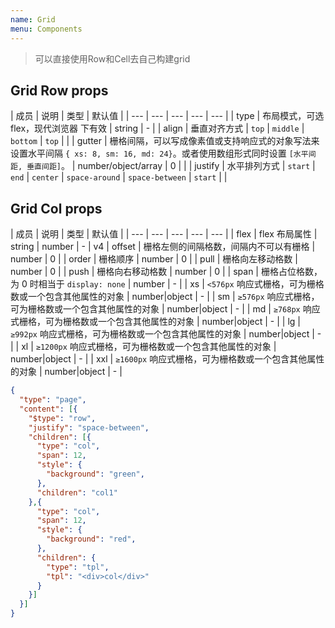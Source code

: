 ```yaml
---
name: Grid
menu: Components
---
```

> 可以直接使用Row和Cell去自己构建grid

## Grid Row props

| 成员 | 说明 | 类型 | 默认值 |
| --- | --- | --- | --- | --- |
| type | 布局模式，可选 flex，现代浏览器 下有效 | string | - |
| align | 垂直对齐方式 | `top` \| `middle` \| `bottom` | `top` |  |
| gutter | 栅格间隔，可以写成像素值或支持响应式的对象写法来设置水平间隔 `{ xs: 8, sm: 16, md: 24}`。或者使用数组形式同时设置 `[水平间距, 垂直间距]`。 | number/object/array | 0 |  |
| justify | 水平排列方式 | `start` \| `end` \| `center` \| `space-around` \| `space-between` | `start` |  |

## Grid Col props

| 成员 | 说明 | 类型 | 默认值 |
| --- | --- | --- | --- | --- |
| flex | flex 布局属性 | string \| number | - | v4
| offset | 栅格左侧的间隔格数，间隔内不可以有栅格 | number | 0 |
| order | 栅格顺序 | number | 0 |
| pull | 栅格向左移动格数 | number | 0 |
| push | 栅格向右移动格数 | number | 0 |
| span | 栅格占位格数，为 0 时相当于 `display: none` | number | - |
| xs | `<576px` 响应式栅格，可为栅格数或一个包含其他属性的对象 | number\|object | - |
| sm | `≥576px` 响应式栅格，可为栅格数或一个包含其他属性的对象 | number\|object | - |
| md | `≥768px` 响应式栅格，可为栅格数或一个包含其他属性的对象 | number\|object | - |
| lg | `≥992px` 响应式栅格，可为栅格数或一个包含其他属性的对象 | number\|object | - |
| xl | `≥1200px` 响应式栅格，可为栅格数或一个包含其他属性的对象 | number\|object | - |
| xxl | `≥1600px` 响应式栅格，可为栅格数或一个包含其他属性的对象 | number\|object | - |


``` json schema=true
{
  "type": "page",
  "content": [{
    "$type": "row",
    "justify": "space-between",
    "children": [{
      "type": "col",
      "span": 12,
      "style": {
        "background": "green",
      },
      "children": "col1"
    },{
      "type": "col",
      "span": 12,
      "style": {
        "background": "red",
      },
      "children": {
        "type": "tpl",
        "tpl": "<div>col</div>"
      }
    }]
  }]
}

```
